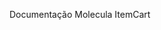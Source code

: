 

<Meta title="Molecules/ItemCart" component={ItemCart} />

Documentação Molecula ItemCart

<Preview>
  <Story name="default">
    <ItemCart
      data={{
        id: 1,
        image: 'https://pokeres.bastionbot.org/images/pokemon/25.png',
        link: '/',
        type: 'electric',
        price: 2000,
        name: 'Pikachu',
      }}
      isLoader={false}
    />
  </Story>
</Preview>
